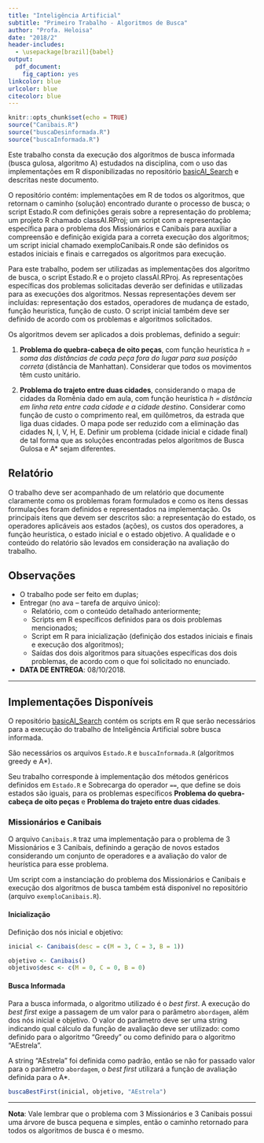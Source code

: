 ```yaml
---
title: "Inteligência Artificial"
subtitle: "Primeiro Trabalho - Algoritmos de Busca"
author: "Profa. Heloisa"
date: "2018/2"
header-includes:
  - \usepackage[brazil]{babel}
output: 
  pdf_document: 
    fig_caption: yes
linkcolor: blue
urlcolor: blue
citecolor: blue
---
```


```r
knitr::opts_chunk$set(echo = TRUE)
source("Canibais.R")
source("buscaDesinformada.R")
source("buscaInformada.R")
```

Este trabalho consta da execução dos algoritmos de busca informada (busca gulosa, algoritmo A) estudados na disciplina, com o uso das implementações em R disponibilizadas no repositório [basicAI_Search](https://github.com/prilopes/basicAI_Search) e descritas neste documento.

O repositório contém: implementações em R de todos os algoritmos, que retornam o caminho (solução) encontrado durante o processo de busca; o script Estado.R com definições gerais sobre a representação do problema; um projeto R chamado classAI.RProj; um script com a representação específica  para o problema dos Missionários e Canibais para auxiliar a compreensão e definição exigida para a correta execução dos algoritmos; um script inicial chamado exemploCanibais.R onde são definidos os estados iniciais e finais e carregados os algoritmos para execução.

Para este trabalho, podem ser utilizadas as implementações dos algoritmo de busca, o script Estado.R e o projeto classAI.RProj. As representações específicas dos problemas solicitadas deverão ser definidas e utilizadas para as execuções dos algoritmos. Nessas representações devem ser incluídas: representação dos estados, operadores de mudança de estado, função heurística, função de custo. O script inicial também deve ser definido de acordo com os problemas e algoritmos solicitados.

Os algoritmos devem ser aplicados a dois problemas, definido a seguir:

1) **Problema do quebra-cabeça de oito peças**, com função heurística *h = soma das distâncias de cada peça fora do lugar para sua posição correta* (distância de Manhattan). Considerar que todos os movimentos têm custo unitário.

2) **Problema do trajeto entre duas cidades**, considerando o mapa de cidades da Romênia dado em aula, com função heurística *h = distância em linha reta entre cada cidade e a cidade destino*. Considerar como função de custo o comprimento real, em quilômetros, da estrada que liga duas cidades. O mapa pode ser reduzido com a eliminação das cidades N, I, V, H, E. Definir um problema (cidade inicial e cidade final) de tal forma que as soluções encontradas pelos algoritmos de Busca Gulosa e A* sejam diferentes.

## Relatório

O trabalho deve ser acompanhado de um relatório que documente claramente como os problemas foram formulados e como os itens dessas formulações foram definidos e representados na implementação. Os principais itens que devem ser descritos são: a representação do estado, os operadores aplicáveis aos estados (ações), os custos dos operadores, a função heurística, o estado inicial e o estado objetivo. A qualidade e o conteúdo do relatório são levados em consideração na avaliação do trabalho.

## Observações

- O trabalho pode ser feito em duplas;
- Entregar (no ava – tarefa de arquivo único):
    + Relatório, com o conteúdo detalhado anteriormente;
    + Scripts em R específicos definidos para os dois problemas mencionados;
    + Script em R para inicialização (definição dos estados iniciais e finais e execução dos algoritmos);
    + Saídas dos dois algoritmos para situações específicas dos dois problemas, de acordo com o que foi solicitado no enunciado.
- **DATA DE ENTREGA**: 08/10/2018.

***

## Implementações Disponíveis

O repositório [basicAI_Search](https://github.com/prilopes/basicAI_Search) contém os scripts em R que serão necessários para a execução do trabalho de Inteligência Artificial sobre busca informada.

São necessários os arquivos `Estado.R` e `buscaInformada.R` (algoritmos greedy e A*).

Seu trabalho corresponde à implementação dos métodos genéricos definidos em `Estado.R` e Sobrecarga do operador `==`, que define se dois estados são iguais, para os problemas específicos **Problema do quebra-cabeça de oito peças** e **Problema do trajeto entre duas cidades**.

### Missionários e Canibais

O arquivo `Canibais.R` traz uma implementação para o problema de 3 Missionários e 3 Canibais, definindo a geração de novos estados considerando um conjunto de operadores e a avaliação do valor de heurística para esse problema.

Um script com a instanciação do problema dos Missionários e Canibais e execução dos algoritmos de busca também está disponível no repositório (arquivo `exemploCanibais.R`).

#### Inicialização

Definição dos nós inicial e objetivo:

```r
inicial <- Canibais(desc = c(M = 3, C = 3, B = 1))

objetivo <- Canibais()
objetivo$desc <- c(M = 0, C = 0, B = 0)

```

#### Busca Informada

Para a busca informada, o algoritmo utilizado é o *best first*. A execução do *best first* exige a passagem de um valor para o parâmetro `abordagem`, além dos nós inicial e objetivo. O valor do parâmetro deve ser uma string indicando qual cálculo da função de avaliação deve ser utilizado: como definido para o algoritmo "Greedy" ou como definido para o algoritmo "AEstrela".

A string "AEstrela" foi definida como padrão, então se não for passado valor para o parâmetro `abordagem`, o *best first* utilizará a função de avaliação definida para o A*.

```r
buscaBestFirst(inicial, objetivo, "AEstrela")
```
***

**Nota**: Vale lembrar que o problema com 3 Missionários e 3 Canibais possui uma árvore de busca pequena e simples, então o caminho retornado para todos os algoritmos de busca é o mesmo.